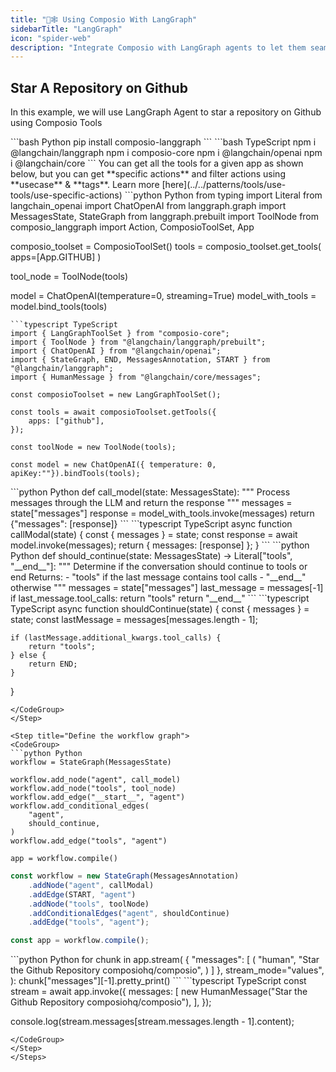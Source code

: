 ```yaml
---
title: "🦜🕸️ Using Composio With LangGraph"
sidebarTitle: "LangGraph"
icon: "spider-web"
description: "Integrate Composio with LangGraph agents to let them seamlessly interact with external apps"
---
```


## Star A Repository on Github
In this example, we will use LangGraph Agent to star a repository on Github using Composio Tools

<Steps>
<Step title="Install Packages">
<CodeGroup>
```bash Python
pip install composio-langgraph
```
```bash TypeScript
npm i @langchain/langgraph
npm i composio-core 
npm i @langchain/openai
npm i @langchain/core
```
</CodeGroup>
</Step>
<Step title="Import Libraries & Initialize ComposioToolSet & LLM">
You can get all the tools for a given app as shown below, but you can get **specific actions** and filter actions using **usecase** & **tags**. Learn more [here](../../patterns/tools/use-tools/use-specific-actions)
<CodeGroup>
```python Python
from typing import Literal
from langchain_openai import ChatOpenAI
from langgraph.graph import MessagesState, StateGraph
from langgraph.prebuilt import ToolNode
from composio_langgraph import Action, ComposioToolSet, App

composio_toolset = ComposioToolSet()
tools = composio_toolset.get_tools(
    apps=[App.GITHUB]
)

tool_node = ToolNode(tools)

model = ChatOpenAI(temperature=0, streaming=True)
model_with_tools = model.bind_tools(tools)
```
```typescript TypeScript
import { LangGraphToolSet } from "composio-core";
import { ToolNode } from "@langchain/langgraph/prebuilt";
import { ChatOpenAI } from "@langchain/openai";
import { StateGraph, END, MessagesAnnotation, START } from "@langchain/langgraph";
import { HumanMessage } from "@langchain/core/messages";

const composioToolset = new LangGraphToolSet();

const tools = await composioToolset.getTools({
    apps: ["github"],
});

const toolNode = new ToolNode(tools);

const model = new ChatOpenAI({ temperature: 0, apiKey:""}).bindTools(tools);
```
</CodeGroup>
</Step>

<Step title="Define the model calling function">
<CodeGroup>
```python Python
def call_model(state: MessagesState):
    """
    Process messages through the LLM and return the response
    """
    messages = state["messages"]
    response = model_with_tools.invoke(messages)
    return {"messages": [response]}
```
```typescript TypeScript
async function callModal(state) {
    const { messages } = state;
    const response = await model.invoke(messages);
    return { messages: [response] };
}
```
</CodeGroup>
</Step>

<Step title="Define the decision function for workflow routing">
<CodeGroup>
```python Python
def should_continue(state: MessagesState) -> Literal["tools", "__end__"]:
    """
    Determine if the conversation should continue to tools or end
    Returns:
        - "tools" if the last message contains tool calls
        - "__end__" otherwise
    """
    messages = state["messages"]
    last_message = messages[-1]
    if last_message.tool_calls:
        return "tools"
    return "__end__"
```
```typescript TypeScript
async function shouldContinue(state) {
    const { messages } = state;
    const lastMessage = messages[messages.length - 1];

    if (lastMessage.additional_kwargs.tool_calls) {
        return "tools";
    } else {
        return END;
    }
}
```
</CodeGroup>
</Step>

<Step title="Define the workflow graph">
<CodeGroup>
```python Python
workflow = StateGraph(MessagesState)

workflow.add_node("agent", call_model)
workflow.add_node("tools", tool_node)
workflow.add_edge("__start__", "agent")
workflow.add_conditional_edges(
    "agent",
    should_continue,
)
workflow.add_edge("tools", "agent")

app = workflow.compile()
```
```typescript TypeScript
const workflow = new StateGraph(MessagesAnnotation)
    .addNode("agent", callModal)
    .addEdge(START, "agent")
    .addNode("tools", toolNode)
    .addConditionalEdges("agent", shouldContinue)
    .addEdge("tools", "agent");

const app = workflow.compile();
```
</CodeGroup>
</Step>

<Step title="Execute the workflow">
<CodeGroup>
```python Python
for chunk in app.stream(
    {
        "messages": [
            (
                "human",
                "Star the Github Repository composiohq/composio",
            )
        ]
    },
    stream_mode="values",
):
    chunk["messages"][-1].pretty_print()
```
```typescript TypeScript
const stream = await app.invoke({
    messages: [
        new HumanMessage("Star the Github Repository composiohq/composio"),
    ],
});

console.log(stream.messages[stream.messages.length - 1].content);
```
</CodeGroup>
</Step>
</Steps>
